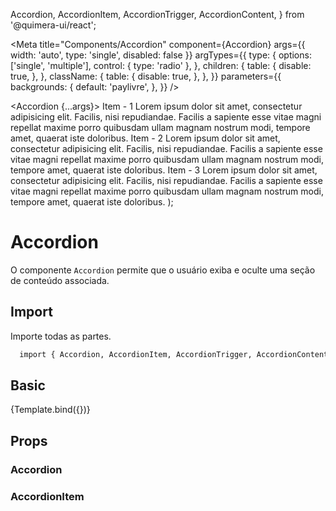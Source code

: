 
  Accordion,
  AccordionItem,
  AccordionTrigger,
  AccordionContent,
} from '@quimera-ui/react';

<Meta
  title="Components/Accordion"
  component={Accordion}
  args={{ width: 'auto', type: 'single', disabled: false }}
  argTypes={{
    type: {
      options: ['single', 'multiple'],
      control: { type: 'radio' },
    },
    children: {
      table: {
        disable: true,
      },
    },
    className: {
      table: {
        disable: true,
      },
    },
  }}
  parameters={{
    backgrounds: {
      default: 'paylivre',
    },
  }}
/>

  <Accordion {...args}>
    <AccordionItem value="item-1">
      <AccordionTrigger>Item - 1</AccordionTrigger>
      <AccordionContent>
        Lorem ipsum dolor sit amet, consectetur adipisicing elit. Facilis, nisi
        repudiandae. Facilis a sapiente esse vitae magni repellat maxime porro
        quibusdam ullam magnam nostrum modi, tempore amet, quaerat iste
        doloribus.
      </AccordionContent>
    </AccordionItem>
    <AccordionItem value="item-2">
      <AccordionTrigger>Item - 2</AccordionTrigger>
      <AccordionContent>
        Lorem ipsum dolor sit amet, consectetur adipisicing elit. Facilis, nisi
        repudiandae. Facilis a sapiente esse vitae magni repellat maxime porro
        quibusdam ullam magnam nostrum modi, tempore amet, quaerat iste
        doloribus.
      </AccordionContent>
    </AccordionItem>
    <AccordionItem value="item-3">
      <AccordionTrigger>Item - 3</AccordionTrigger>
      <AccordionContent>
        Lorem ipsum dolor sit amet, consectetur adipisicing elit. Facilis, nisi
        repudiandae. Facilis a sapiente esse vitae magni repellat maxime porro
        quibusdam ullam magnam nostrum modi, tempore amet, quaerat iste
        doloribus.
      </AccordionContent>
    </AccordionItem>
  </Accordion>
);

# Accordion

O componente `Accordion` permite que o usuário exiba e oculte uma seção de conteúdo associada.

## Import

Importe todas as partes.

```sh
  import { Accordion, AccordionItem, AccordionTrigger, AccordionContent } from '@paylivre/components';
```

## Basic

<Canvas>
  <Story name="Template">{Template.bind({})}</Story>
</Canvas>

## Props

### Accordion

<ArgsTable of={Accordion} />

### AccordionItem

<ArgsTable of={AccordionItem} />
